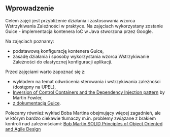 ## Wprowadzenie

Celem zajęć jest przybliżenie działania i zastosowania wzorca Wstrzykiwania Zależności w praktyce. Na zajęciach wykorzystany zostanie Guice - implementacja kontenera IoC w Java stworzona przez Google. 
 
Na zajęciach poznamy:

- podstawową konfigurację kontenera Guice,
- zasadę działania i sposoby wykorzystania wzorca Wstrzykiwanie Zależności do elastycznej konfiguracji aplikacji.

Przed zajęciami warto zapoznać się z:

- wykładem na temat odwrócenia sterowania i wstrzykiwania zależności (dostępny
  na UPEL),
- [Inversion of Control Containers and the Dependency Injection pattern](https://martinfowler.com/articles/injection.html) by Martin Fowler,
- [z dokumentacją Guice](https://github.com/google/guice/wiki/GettingStarted).

Polecamy również wykład Boba Martina obejmujący więcej zagadnień, ale w którym bardzo ciekawie tłumaczy m.in. problemy związane z brakiem kontroli nad zależnościami: [Bob Martin SOLID Principles of Object Oriented and Agile Design](https://www.youtube.com/watch?v=TMuno5RZNeE)

